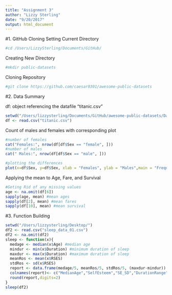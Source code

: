 ```yaml
---
title: "Assignment 3"
author: "Lizzy Sterling"
date: "9/20/2017"
output: html_document
---
```

#1. GitHub Cloning
Setting Current Directory
```r
#cd /Users/LizzySterling/Documents/GitHub/
```

Creating New Directory
```r
#mkdir public-datasets
```

Cloning Repository
```r
#git clone https://github.com/caesar0301/awesome-public-datasets
```

#2. Data Summary

df: object referencing the datafile "titanic.csv"
```r
setwd("/Users/lizzysterling/Documents/GitHub/awesome-public-datasets/Datasets")
df <- read.csv("titanic.csv")
```

Count of males and females with corresponding plot
```r
#number of females
cat("Females:", nrow(df[df$Sex == "female", ]))
#number of males
cat(" Males:", nrow(df[df$Sex == "male", ]))

#plotting the differences
plot(x=df$Sex, y=df$Sex, xlab = "Females", ylab = "Males",main = "Frequency of Females and Males")
```

Applying the mean to Age, Fare, and Survival
```r
#Geting Rid of any missing values
age <- na.omit(df[6])
sapply(age, mean) #mean ages
sapply(df[2], mean) #mean fares
sapply(df[10], mean) #mean survival
```

#3. Function Building
```r
setwd("/Users/lizzysterling/Desktop/")
df2 <- read.csv("sleep_data_01.csv")
df2 <- na.omit(df2)
sleep <- function(x){
  medage <- median(x$Age) #median age
  mindur <- min(x$Duration) #minimum duration of sleep
  maxdur <- max(x$Duration) #maximum duration of sleep
  meanRos <- mean(x$RSES)
  stdRos <- sd(x$RSES)
  report <- data.frame(medage/5, meanRos/5, stdRos/5, (maxdur-mindur))
  colnames(report)<- c("MedianAge","SelfEsteem","SE_SD","DurationRange")
  round(report,digits=2)
}
sleep(df2)
```